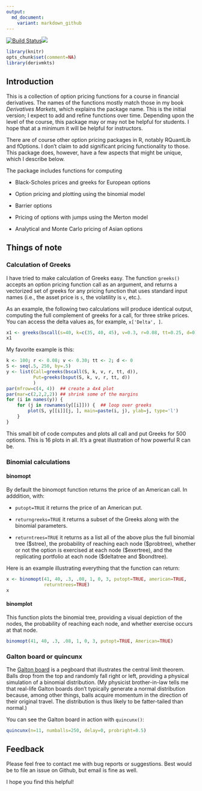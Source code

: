 ```yaml
---
output: 
  md_document:
    variant: markdown_github
---
```


[![Build Status](https://travis-ci.org/rmcd1024/derivmkts.svg?branch=master)](https://travis-ci.org/rmcd1024/derivmkts)[![](http://www.r-pkg.org/badges/version/derivmkts)](http://www.r-pkg.org/pkg/derivmkts)


```r
library(knitr)
opts_chunk$set(comment=NA)
library(derivmkts)
```

## Introduction

This is a collection of option pricing functions for a course in
financial derivatives. The names of the functions mostly match those
in my book *Derivatives Markets*, which explains the package name.
This is the initial version; I expect to add and refine functions over
time. Depending upon the level of the course, this package may or may
not be helpful for students. I hope that at a minimum it will be
helpful for instructors.

There are of course other option pricing packages in R, notably
RQuantLib and fOptions. I don't claim to add significant pricing
functionality to those. This package does, however, have a few aspects
that might be unique, which I describe below.

The package includes functions for computing

* Black-Scholes prices and greeks for European options

* Option pricing and plotting using the binomial model

* Barrier options

* Pricing of options with jumps using the Merton model

* Analytical and Monte Carlo pricing of Asian options 

## Things of note

### Calculation of Greeks

I have tried to make calculation of Greeks easy. The
function `greeks()` accepts an option pricing function call as an
argument, and returns a vectorized set of greeks for any pricing
function that uses standard input names (i.e., the asset price is `s`,
the volatility is `v`, etc.). 

As an example, the following two calculations will produce identical
output, computing the full complement of greeks for a call, for three
strike prices. You can access the delta values as, for example,
`x['Delta', ]`.


```r
x1 <- greeks(bscall(s=40, k=c(35, 40, 45), v=0.3, r=0.08, tt=0.25, d=0))
x1
```

<!--
As alternatives that may become deprecated, `bsopt()` simultaneously
computes prices and Greeks for European calls and puts and
`greeks2()` uses a different calling convention than `greeks()`

The function
```r
x2 <- greeks2(bscall, s=40, k=c(35, 40, 45), v=0.3, r=0.08, tt=0.25, d=0)
y <- bsopt(s=40, k=c(35, 40, 45), v=0.3, r=0.08, tt=0.25, d=0)
```

will do the same for both calls and puts simultanteously. The delta
values for the call would be `y[['Call']]['Delta', ]`
-->

My favorite example is this:

```r
k <- 100; r <- 0.08; v <- 0.30; tt <- 2; d <- 0
S <- seq(.5, 250, by=.5)
y <- list(Call=greeks(bscall(S, k, v, r, tt, d)),
          Put=greeks(bsput(S, k, v, r, tt, d))
          )
par(mfrow=c(4, 4))  ## create a 4x4 plot
par(mar=c(2,2,2,2)) ## shrink some of the margins
for (i in names(y)) {
    for (j in rownames(y[[i]])) {  ## loop over greeks
        plot(S, y[[i]][j, ], main=paste(i, j), ylab=j, type='l')
    }
}
```

This small bit of code computes and plots all call and put Greeks for
500 options. This is 16 plots in all.  It's a great illustration of
how powerful R can be.

### Binomial calculations

#### binomopt

By default the binomopt function returns the price of an American
call. In adddition, with:

* `putopt=TRUE` it returns the price of an American
put.

*  `returngreeks=TRUE` it returns a subset of the Greeks
along with the binomial parameters.

* `returntrees=TRUE` it returns as a list all of the above plus the full binomial tree (\$stree), the probability of reaching each node (\$probtree), whether or not the option is exercised at each node  (\$exertree), and the replicating portfolio at each node ($deltatree and $bondtree).

Here is an example illustrating everything that the function can return:
```r
x <- binomopt(41, 40, .3, .08, 1, 0, 3, putopt=TRUE, american=TRUE,
              returntrees=TRUE)
x
```

#### binomplot

This function plots the binomial tree, providing a visual depiction of
the nodes, the probability of reaching each node, and whether exercise
occurs at that node.

```r
binomopt(41, 40, .3, .08, 1, 0, 3, putopt=TRUE, American=TRUE)
```

### Galton board or quincunx

The [Galton board](http://mathworld.wolfram.com/GaltonBoard.html) is a
pegboard that illustrates the central limit theorem. Balls drop from
the top and randomly fall right or left, providing a physical
simulation of a binomial distribution. (My physicist brother-in-law
tells me that real-life Galton boards don't typically generate a
normal distribution because, among other things, balls acquire
momentum in the direction of their original travel. The distribution
is thus likely to be fatter-tailed than normal.)

You can see the Galton board in action with `quincunx()`:

```r
quincunx(n=11, numballs=250, delay=0, probright=0.5)

```

## Feedback

Please feel free to contact me with bug reports or suggestions. Best
would be to file an issue on Github, but email is fine as well.

I hope you find this helpful!
